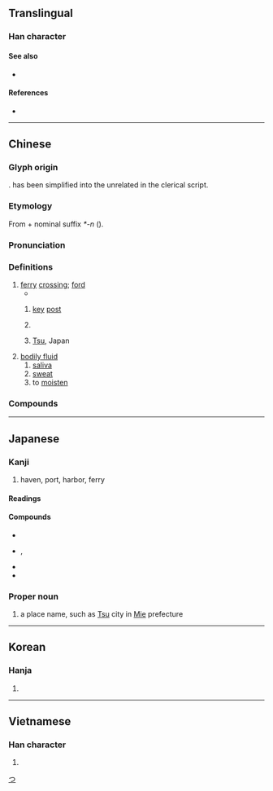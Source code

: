 {{character info/new}}
==Translingual==

===Han character===
{{Han char|rn=85|rad=水|as=06|sn=9|four=35107|canj=ELQ|ids=⿰氵聿}}

====See also====
* {{l|mul|港}}

====References====
* {{Han ref|kx=0621.090|dkj=17396|dj=1017.070|hdz=31616.110|uh=6D25|ud=27941|bh=AC7A|bd=44154}}

----

==Chinese==
{{zh-forms|alt=𣸁,𦪉}}

===Glyph origin===
{{Han etym}}
{{Han compound|水|c1=s|t1=water|𦘔|c2=p|ls=psc}}. {{och-l|𦘔}} has been simplified into the unrelated {{och-l|聿}} in the clerical script.

===Etymology===
From {{och-l|濟|to ferry|id=2}} + nominal suffix ''*-n'' ({{zh-ref|Schuessler, 2007}}).

===Pronunciation===
{{zh-pron
|m=jīn
|c=zeon1
|md=cĭng
|mn=xm,qz,tw:tin/chin
|mn_note=Xiamen, Quanzhou, Taiwan: tin - vernacular; chin - literary
|w=1jin
|mc=y
|oc=y
|cat=n,pn
}}

===Definitions===
{{zh-hanzi}}

# [[ferry]] [[crossing]]; [[ford]]
#* {{zh-x|^長沮、^桀溺 耦 而 耕， ^孔子 過 之，使 ^子路 問津 焉。|Chang Zu and Jie Ni were at work in the field together. Confucius passed by them, and sent Zi Lu to inquire for the '''ford'''.|ref=Analects}}
## {{lb|zh|figurative}} [[key]] [[post]]
## {{zh-short|天津|[[Tianjin]]}}
## {{zh-div|市}} [[Tsu]], Japan
# [[bodily fluid]]
## [[saliva]]
## [[sweat]]
## to [[moisten]]

===Compounds===
{{zh-der|津巴布韋|津渡|津筏|津津|津津樂道|津津有味|津貼|津液|京津大鼓|平津|天津|位居要津|乏人問津|問津|唾津兒|白馬津|津潤|橋津|清津|文津閣|津鼓|津吏|指點迷津|津史|牛津|津濟|津關|益氣生津|津貼制度|知津|津發|河津|生津止渴|玄津|津浦鐵路|津送|無人問津|濕津津|波津|津涯|津梁|汗津津|津要|打鼓津頭|盟津|生津|津遣|要路津|蒲津|薪津|覺返迷津|關津|遍體生津|迷津|赤津津|要津}}

----

==Japanese==

===Kanji===
{{ja-kanji|grade=c|rs=水06}}

# haven, port, harbor, ferry

====Readings====
{{ja-readings
|goon=しん
|kanon=しん
|kun=つ-
|nanori=す, ず, つ, づ
}}

====Compounds====
* {{ja-r|津液|しんえき}}
* {{ja-r|津々浦々|つつうらうら|rom=-}}, {{ja-r|津津浦浦|つつ.うらうら}}
* {{ja-r|津波|つなみ}}
* {{ja-r|津軽|つがる}}

===Proper noun===
{{ja-pos|つ|proper}}
{{ja-kanjitab|つ|yomi=k}}

# a place name, such as [[Tsu]] city in [[Mie]] prefecture

[[Category:ja:Cities|つ]]

----

==Korean==

===Hanja===
{{ko-hanja|hangeul=[[진]]|eumhun=|rv=jin|mr=chin|y=cin}}

# {{defn|lang=ko|sort=水06}}

----

==Vietnamese==

===Han character===
{{vi-hantu|[[lọt]], [[lụt]], [[tân]]|rs=水06}}

# {{defn|lang=vi|sort=水06}}